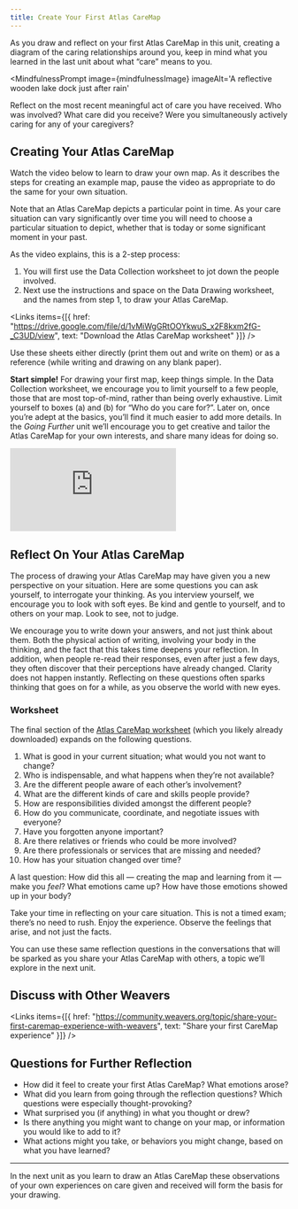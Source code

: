 ```yaml
---
title: Create Your First Atlas CareMap
---
```



As you draw and reflect on your first Atlas CareMap in this unit, creating a diagram of the caring relationships around you, keep in mind what you learned in the last unit about what “care” means to you.

<MindfulnessPrompt
  image={mindfulnessImage}
  imageAlt='A reflective wooden lake dock just after rain'
>
  Reflect on the most recent meaningful act of care you have received. Who was involved? What care did you receive? Were you simultaneously actively caring for any of your caregivers?
</MindfulnessPrompt>

## Creating Your Atlas CareMap

Watch the video below to learn to draw your own map. As it describes the steps for creating an example map, pause the video as appropriate to do the same for your own situation.

Note that an Atlas CareMap depicts a particular point in time. As your care situation can vary significantly over time you will need to choose a particular situation to depict, whether that is today or some significant moment in your past.

As the video explains, this is a 2-step process:

1. You will first use the Data Collection worksheet to jot down the people involved.
2. Next use the instructions and space on the Data Drawing worksheet, and the names from step 1, to draw your Atlas CareMap.

<Links
  items={[{
    href: "https://drive.google.com/file/d/1vMiWgGRtOOYkwuS_x2F8kxm2fG-_C3UD/view",
    text: "Download the Atlas CareMap worksheet"
  }]}
/>

Use these sheets either directly (print them out and write on them) or as a reference (while writing and drawing on any blank paper).

**Start simple!** For drawing your first map, keep things simple. In the Data Collection worksheet, we encourage you to limit yourself to a few people, those that are most top-of-mind, rather than being overly exhaustive. Limit yourself to boxes (a) and (b) for “Who do you care for?”. Later on, once you’re adept at the basics, you’ll find it much easier to add more details. In the _Going Further_ unit we’ll encourage you to get creative and tailor the Atlas CareMap for your own interests, and share many ideas for doing so.

<Embed src="https://player.vimeo.com/video/855993606" />

## Reflect On Your Atlas CareMap

The process of drawing your Atlas CareMap may have given you a new perspective on your situation. Here are some questions you can ask yourself, to interrogate your thinking. As you interview yourself, we encourage you to look with soft eyes. Be kind and gentle to yourself, and to others on your map. Look to see, not to judge.

We encourage you to write down your answers, and not just think about them. Both the physical action of writing, involving your body in the thinking, and the fact that this takes time deepens your reflection. In addition, when people re-read their responses, even after just a few days, they often discover that their perceptions have already changed. Clarity does not happen instantly. Reflecting on these questions often sparks thinking that goes on for a while, as you observe the world with new eyes.

### Worksheet

The final section of the [Atlas CareMap worksheet](/courses/caremapping/2-seeing-care/#exercise-care-in-your-life) (which you likely already downloaded) expands on the following questions.

1. What is good in your current situation; what would you not want to change?
2. Who is indispensable, and what happens when they’re not available?
3. Are the different people aware of each other’s involvement?
4. What are the different kinds of care and skills people provide?
5. How are responsibilities divided amongst the different people?
6. How do you communicate, coordinate, and negotiate issues with everyone?
7. Have you forgotten anyone important?
8. Are there relatives or friends who could be more involved?
9. Are there professionals or services that are missing and needed?
10. How has your situation changed over time?

A last question: How did this all — creating the map and learning from it — make you _feel_? What emotions came up? How have those emotions showed up in your body?

Take your time in reflecting on your care situation. This is not a timed exam; there’s no need to rush. Enjoy the experience. Observe the feelings that arise, and not just the facts.

You can use these same reflection questions in the conversations that will be sparked as you share your Atlas CareMap with others, a topic we’ll explore in the next unit.

## Discuss with Other Weavers

<Links
  items={[{
    href: "https://community.weavers.org/topic/share-your-first-caremap-experience-with-weavers",
    text: "Share your first CareMap experience"
  }]}
/>

## Questions for Further Reflection

- How did it feel to create your first Atlas CareMap? What emotions arose?
- What did you learn from going through the reflection questions? Which questions were especially thought-provoking?
- What surprised you (if anything) in what you thought or drew?
- Is there anything you might want to change on your map, or information you would like to add to it?
- What actions might you take, or behaviors you might change, based on what you have learned?

---

In the next unit as you learn to draw an Atlas CareMap these observations of your own experiences on care given and received will form the basis for your drawing.
